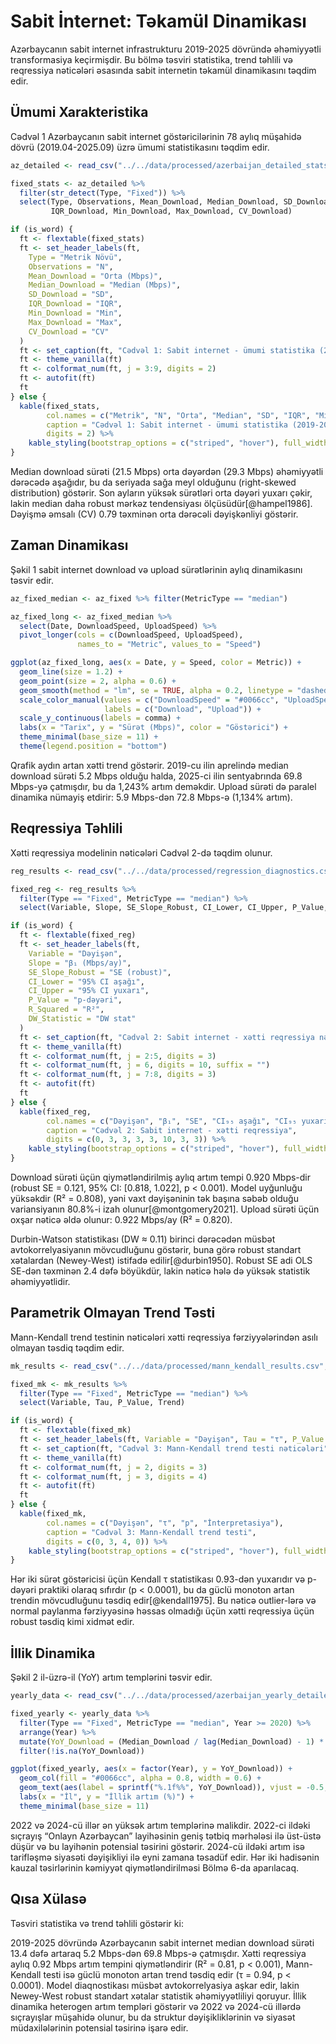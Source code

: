 # Sabit İnternet: Təkamül Dinamikası

Azərbaycanın sabit internet infrastrukturu 2019-2025 dövründə əhəmiyyətli transformasiya keçirmişdir. Bu bölmə təsviri statistika, trend təhlili və reqressiya nəticələri əsasında sabit internetin təkamül dinamikasını təqdim edir.

## Ümumi Xarakteristika

Cədvəl 1 Azərbaycanın sabit internet göstəricilərinin 78 aylıq müşahidə dövrü (2019.04-2025.09) üzrə ümumi statistikasını təqdim edir.

```r
az_detailed <- read_csv("../../data/processed/azerbaijan_detailed_stats.csv", show_col_types = FALSE)

fixed_stats <- az_detailed %>% 
  filter(str_detect(Type, "Fixed")) %>%
  select(Type, Observations, Mean_Download, Median_Download, SD_Download, 
         IQR_Download, Min_Download, Max_Download, CV_Download)

if (is_word) {
  ft <- flextable(fixed_stats)
  ft <- set_header_labels(ft, 
    Type = "Metrik Növü",
    Observations = "N",
    Mean_Download = "Orta (Mbps)",
    Median_Download = "Median (Mbps)", 
    SD_Download = "SD",
    IQR_Download = "IQR",
    Min_Download = "Min",
    Max_Download = "Max",
    CV_Download = "CV"
  )
  ft <- set_caption(ft, "Cədvəl 1: Sabit internet - ümumi statistika (2019-2025)")
  ft <- theme_vanilla(ft)
  ft <- colformat_num(ft, j = 3:9, digits = 2)
  ft <- autofit(ft)
  ft
} else {
  kable(fixed_stats,
        col.names = c("Metrik", "N", "Orta", "Median", "SD", "IQR", "Min", "Max", "CV"),
        caption = "Cədvəl 1: Sabit internet - ümumi statistika (2019-2025)",
        digits = 2) %>%
    kable_styling(bootstrap_options = c("striped", "hover"), full_width = FALSE)
}
```

Median download sürəti (21.5 Mbps) orta dəyərdən (29.3 Mbps) əhəmiyyətli dərəcədə aşağıdır, bu da seriyada sağa meyl olduğunu (right-skewed distribution) göstərir. Son ayların yüksək sürətləri orta dəyəri yuxarı çəkir, lakin median daha robust mərkəz tendensiyası ölçüsüdür[@hampel1986]. Dəyişmə əmsalı (CV) 0.79 təxminən orta dərəcəli dəyişkənliyi göstərir.

## Zaman Dinamikası

Şəkil 1 sabit internet download və upload sürətlərinin aylıq dinamikasını təsvir edir.

```r
az_fixed_median <- az_fixed %>% filter(MetricType == "median")

az_fixed_long <- az_fixed_median %>%
  select(Date, DownloadSpeed, UploadSpeed) %>%
  pivot_longer(cols = c(DownloadSpeed, UploadSpeed),
               names_to = "Metric", values_to = "Speed")

ggplot(az_fixed_long, aes(x = Date, y = Speed, color = Metric)) +
  geom_line(size = 1.2) +
  geom_point(size = 2, alpha = 0.6) +
  geom_smooth(method = "lm", se = TRUE, alpha = 0.2, linetype = "dashed") +
  scale_color_manual(values = c("DownloadSpeed" = "#0066cc", "UploadSpeed" = "#ff6600"),
                     labels = c("Download", "Upload")) +
  scale_y_continuous(labels = comma) +
  labs(x = "Tarix", y = "Sürət (Mbps)", color = "Göstərici") +
  theme_minimal(base_size = 11) +
  theme(legend.position = "bottom")
```

Qrafik aydın artan xətti trend göstərir. 2019-cu ilin aprelində median download sürəti 5.2 Mbps olduğu halda, 2025-ci ilin sentyabrında 69.8 Mbps-yə çatmışdır, bu da 1,243% artım deməkdir. Upload sürəti də paralel dinamika nümayiş etdirir: 5.9 Mbps-dən 72.8 Mbps-ə (1,134% artım).

## Reqressiya Təhlili

Xətti reqressiya modelinin nəticələri Cədvəl 2-də təqdim olunur.

```r
reg_results <- read_csv("../../data/processed/regression_diagnostics.csv", show_col_types = FALSE)

fixed_reg <- reg_results %>% 
  filter(Type == "Fixed", MetricType == "median") %>%
  select(Variable, Slope, SE_Slope_Robust, CI_Lower, CI_Upper, P_Value, R_Squared, DW_Statistic)

if (is_word) {
  ft <- flextable(fixed_reg)
  ft <- set_header_labels(ft,
    Variable = "Dəyişən",
    Slope = "β₁ (Mbps/ay)",
    SE_Slope_Robust = "SE (robust)",
    CI_Lower = "95% CI aşağı",
    CI_Upper = "95% CI yuxarı",
    P_Value = "p-dəyəri",
    R_Squared = "R²",
    DW_Statistic = "DW stat"
  )
  ft <- set_caption(ft, "Cədvəl 2: Sabit internet - xətti reqressiya nəticələri")
  ft <- theme_vanilla(ft)
  ft <- colformat_num(ft, j = 2:5, digits = 3)
  ft <- colformat_num(ft, j = 6, digits = 10, suffix = "")
  ft <- colformat_num(ft, j = 7:8, digits = 3)
  ft <- autofit(ft)
  ft
} else {
  kable(fixed_reg,
        col.names = c("Dəyişən", "β₁", "SE", "CI₉₅ aşağı", "CI₉₅ yuxarı", "p", "R²", "DW"),
        caption = "Cədvəl 2: Sabit internet - xətti reqressiya",
        digits = c(0, 3, 3, 3, 3, 10, 3, 3)) %>%
    kable_styling(bootstrap_options = c("striped", "hover"), full_width = FALSE)
}
```

Download sürəti üçün qiymətləndirilmiş aylıq artım tempi 0.920 Mbps-dir (robust SE = 0.121, 95% CI: [0.818, 1.022], p < 0.001). Model uyğunluğu yüksəkdir (R² = 0.808), yəni vaxt dəyişəninin tək başına səbəb olduğu variansiyanın 80.8%-i izah olunur[@montgomery2021]. Upload sürəti üçün oxşar nəticə əldə olunur: 0.922 Mbps/ay (R² = 0.820).

Durbin-Watson statistikası (DW ≈ 0.11) birinci dərəcədən müsbət avtokorrelyasiyanın mövcudluğunu göstərir, buna görə robust standart xətalardan (Newey-West) istifadə edilir[@durbin1950]. Robust SE adi OLS SE-dən təxminən 2.4 dəfə böyükdür, lakin nəticə hələ də yüksək statistik əhəmiyyətlidir.

## Parametrik Olmayan Trend Təsti

Mann-Kendall trend testinin nəticələri xətti reqressiya fərziyyələrindən asılı olmayan təsdiq təqdim edir.

```r
mk_results <- read_csv("../../data/processed/mann_kendall_results.csv", show_col_types = FALSE)

fixed_mk <- mk_results %>%
  filter(Type == "Fixed", MetricType == "median") %>%
  select(Variable, Tau, P_Value, Trend)

if (is_word) {
  ft <- flextable(fixed_mk)
  ft <- set_header_labels(ft, Variable = "Dəyişən", Tau = "τ", P_Value = "p-dəyəri", Trend = "Trend interpretasiyası")
  ft <- set_caption(ft, "Cədvəl 3: Mann-Kendall trend testi nəticələri")
  ft <- theme_vanilla(ft)
  ft <- colformat_num(ft, j = 2, digits = 3)
  ft <- colformat_num(ft, j = 3, digits = 4)
  ft <- autofit(ft)
  ft
} else {
  kable(fixed_mk,
        col.names = c("Dəyişən", "τ", "p", "İnterpretasiya"),
        caption = "Cədvəl 3: Mann-Kendall trend testi",
        digits = c(0, 3, 4, 0)) %>%
    kable_styling(bootstrap_options = c("striped", "hover"), full_width = FALSE)
}
```

Hər iki sürət göstəricisi üçün Kendall τ statistikası 0.93-dən yuxarıdır və p-dəyəri praktiki olaraq sıfırdır (p < 0.0001), bu da güclü monoton artan trendin mövcudluğunu təsdiq edir[@kendall1975]. Bu nəticə outlier-lərə və normal paylanma fərziyyəsinə həssas olmadığı üçün xətti reqressiya üçün robust təsdiq kimi xidmət edir.

## İllik Dinamika

Şəkil 2 il-üzrə-il (YoY) artım templərini təsvir edir.

```r
yearly_data <- read_csv("../../data/processed/azerbaijan_yearly_detailed.csv", show_col_types = FALSE)

fixed_yearly <- yearly_data %>%
  filter(Type == "Fixed", MetricType == "median", Year >= 2020) %>%
  arrange(Year) %>%
  mutate(YoY_Download = (Median_Download / lag(Median_Download) - 1) * 100) %>%
  filter(!is.na(YoY_Download))

ggplot(fixed_yearly, aes(x = factor(Year), y = YoY_Download)) +
  geom_col(fill = "#0066cc", alpha = 0.8, width = 0.6) +
  geom_text(aes(label = sprintf("%.1f%%", YoY_Download)), vjust = -0.5, size = 4) +
  labs(x = "İl", y = "İllik artım (%)") +
  theme_minimal(base_size = 11)
```

2022 və 2024-cü illər ən yüksək artım templərinə malikdir. 2022-ci ildəki sıçrayış "Onlayn Azərbaycan" layihəsinin geniş tətbiq mərhələsi ilə üst-üstə düşür və bu layihənin potensial təsirini göstərir. 2024-cü ildəki artım isə tarifləşmə siyasəti dəyişikliyi ilə eyni zamana təsadüf edir. Hər iki hadisənin kauzal təsirlərinin kəmiyyət qiymətləndirilməsi Bölmə 6-da aparılacaq.

## Qısa Xülasə

Təsviri statistika və trend təhlili göstərir ki:

2019-2025 dövründə Azərbaycanın sabit internet median download sürəti 13.4 dəfə artaraq 5.2 Mbps-dən 69.8 Mbps-ə çatmışdır. Xətti reqressiya aylıq 0.92 Mbps artım tempini qiymətləndirir (R² = 0.81, p < 0.001), Mann-Kendall testi isə güclü monoton artan trend təsdiq edir (τ = 0.94, p < 0.0001). Model diaqnostikası müsbət avtokorrelyasiya aşkar edir, lakin Newey-West robust standart xətalar statistik əhəmiyyətliliyi qoruyur. İllik dinamika heterogen artım templəri göstərir və 2022 və 2024-cü illərdə sıçrayışlar müşahidə olunur, bu da struktur dəyişikliklərinin və siyasət müdaxilələrinin potensial təsirinə işarə edir.
